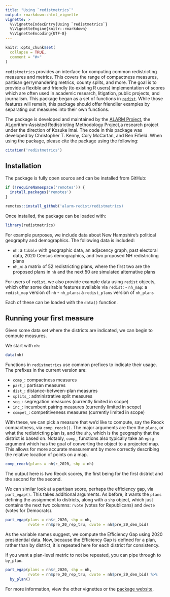 ---
title: "Using `redistmetrics`"
output: rmarkdown::html_vignette
vignette: >
  %\VignetteIndexEntry{Using `redistmetrics`}
  %\VignetteEngine{knitr::rmarkdown}
  %\VignetteEncoding{UTF-8}
---

```{r, include = FALSE}
knitr::opts_chunk$set(
  collapse = TRUE,
  comment = "#>"
)
```

`redistmetrics` provides an interface for computing common redistricting measures and metrics. This covers the range of compactness measures, partisan gerrymandering metrics, county splits, and more. The goal is to provide a flexible and friendly (to existing R users) implementation of scores which are often used in academic research, litigation, public projects, and journalism. This package began as a set of functions in [`redist`](https://CRAN.R-project.org/package=redist). While those features will remain, this package should offer friendlier examples by separating out measures into their own functions.

The package is developed and maintained by the [ALARM Project](https://alarm-redist.org), the ALgorithm-Assisted Redistricting Methodology Project,a research project under the direction of Kosuke Imai. The code in this package was developed by Christopher T. Kenny, Cory McCartan, and Ben Fifield. When using the package, please cite the package using the following:

```{r}
citation('redistmetrics')
```

## Installation

The package is fully open source and can be installed from GitHub:

```{r, eval = FALSE}
if (!requireNamespace('remotes')) {
  install.packages('remotes')
}

remotes::install_github('alarm-redist/redistmetrics)
```

Once installed, the package can be loaded with:
```{r setup}
library(redistmetrics)
```

For example purposes, we include data about New Hampshire's political geography and demographics. The following data is included:

 - `nh`: a `tibble` with geographic data, an adjacency graph, past electoral data, 2020 Census demographics, and two proposed NH redistricting plans
 - `nh_m`: a matrix of 52 redistricting plans, where the first two are the proposed plans in `nh` and the next 50 are simulated alternative plans
 
For users of `redist`, we also provide example data using `redist` objects, which offer some desirable features available via `redist`:
 - `nh_map`: a `redist_map` version of `nh`
 - `nh_plans`: a `redist_plans` version of `nh_plans`

Each of these can be loaded with the `data()` function.

## Running your first measure

Given some data set where the districts are indicated, we can begin to compute measures.

We start with `nh`:

```{r}
data(nh)
```

Functions in `redistmetrics` use common prefixes to indicate their usage. The prefixes in the current version are:

 - `comp_`: compactness measures
 - `part_`: partisan measures
 - `dist_`: distance-between-plan measures
 - `splits_`: administrative split measures
 - `seg_`: segregation measures (currently limited in scope)
 - `inc_`: incumbent pairing measures (currently limited in scope)
 - `compet_`: competitiveness measures (currently limited in scope)
 
With these, we can pick a measure that we'd like to compute, say the Reock compactness, via `comp_reock()`. The major arguments are then the `plans`, or what the redistricting plan is, and the `shp`, which is the geography that the district is based on. Notably, `comp_` functions also typically take an `epsg` argument which has the goal of converting the object to a projected map. This allows for more accurate measurement by more correctly describing the relative location of points on a map.

```{r}
comp_reock(plans = nh$r_2020, shp = nh)
```


The output here is two Reock scores, the first being for the first district and the second for the second.

We can similar look at a partisan score, perhaps the efficiency gap, via `part_egap()`. This takes additional arguments. As before, it wants the `plans` defining the assignment to districts, along with a `shp` object, which just contains the next two columns: `rvote` (votes for Republicans) and `dvote` (votes for Democrats).

```{r}
part_egap(plans = nh$r_2020, shp = nh, 
          rvote = nh$pre_20_rep_tru, dvote = nh$pre_20_dem_bid)
```

As the variable names suggest, we compute the Efficiency Gap using 2020 presidential data. Now, because the Efficiency Gap is defined for a plan, rather than by district, it is repeated here for each district for consistency. 

If you want a plan-level metric to not be repeated, you can pipe through to `by_plan`.

```{r}
part_egap(plans = nh$r_2020, shp = nh, 
          rvote = nh$pre_20_rep_tru, dvote = nh$pre_20_dem_bid) %>% 
  by_plan()
```

For more information, view the other vignettes or the [package website](https://alarm-redist.org/redistmetrics/index.html).
